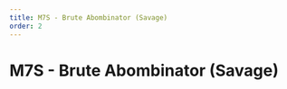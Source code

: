 ```yaml
---
title: M7S - Brute Abombinator (Savage)
order: 2
---
```


# M7S - Brute Abombinator (Savage)

<Banner
  src="/images/thumbnails/savage/aac_cw/m7s.avif"
  alt="Brute Abombinator (Savage)"
/>

<UnderConstruction />

